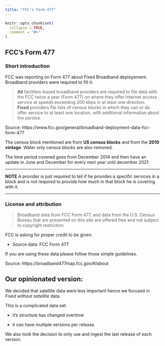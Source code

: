 ```yaml
---
title: "FCC's Form 477"
---
```


```r
knitr::opts_chunk$set(
  collapse = TRUE,
  comment = "#>"
)
```

## FCC's Form 477

### Short introduction

FCC was reporting on Form 477 about Fixed Broadband deployement. 
Broadband providers were required to fill it: 

> **All** facilities-based broadband providers are required to file data with the FCC twice a year (Form 477) on where they offer Internet access service at speeds exceeding 200 kbps in at least one direction.  
> **Fixed** providers file lists of census blocks in which they can or do offer service to at least one location, with additional information about the service.

Source: https://www.fcc.gov/general/broadband-deployment-data-fcc-form-477

The census block mentioned are from **US census blocks** and from the **2010 vintage**.
Water only census blocks are also removed. 

The time period covered goes from December 2014 and then have an update in June and December for every next year until december 2021.  

<hr>
**NOTE**
A provider is just required to tell if he provides a specific services in a block and is not required to provide how much in that block he is covering with it.   
<hr>

### License and attribution 

> Broadband data from FCC Form 477, and data from the U.S. Census Bureau that are presented on this site are offered free and not subject to copyright restriction. 

FCC is asking for proper credit to be given: 

* Source data: FCC Form 477

If you are using these data please follow those simple guidelines.

Source: https://broadband477map.fcc.gov/#/about

## Our opinionated version: 

We decided that satellite data were less important hence we focused in *Fixed without satellite* data.

This is a complicated data set:

- it's structure has changed overtime 

- it can have multiple versions per release. 



We also took the decision to only use and ingest the last release of each version.

